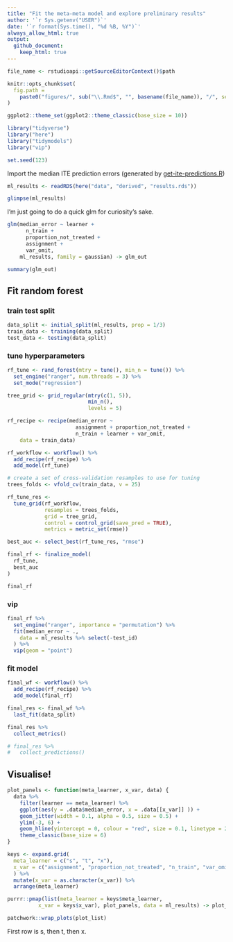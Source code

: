 ```yaml
---
title: "Fit the meta-meta model and explore preliminary results"
author: '`r Sys.getenv("USER")`'
date: '`r format(Sys.time(), "%d %B, %Y")`' 
always_allow_html: true
output: 
  github_document:
    keep_html: true
---
```

	
```r
file_name <- rstudioapi::getSourceEditorContext()$path

knitr::opts_chunk$set(
  fig.path =
    paste0("figures/", sub("\\.Rmd$", "", basename(file_name)), "/", sep = "")
)

ggplot2::theme_set(ggplot2::theme_classic(base_size = 10))
```

```r
library("tidyverse")
library("here")
library("tidymodels")
library("vip")

set.seed(123)

```

Import the median ITE prediction errors 
(generated by [get-ite-predictions.R](/code/scripts/get-ite-predictions.R))

```r
ml_results <- readRDS(here("data", "derived", "results.rds"))

glimpse(ml_results)
```

I'm just going to do a quick glm for curiosity's sake.

```r
glm(median_error ~ learner + 
      n_train + 
      proportion_not_treated +
      assignment +
      var_omit, 
    ml_results, family = gaussian) -> glm_out

summary(glm_out)
```

## Fit random forest

### train test split 

```r
data_split <- initial_split(ml_results, prop = 1/3)
train_data <- training(data_split)
test_data <- testing(data_split)
```

### tune hyperparameters

```r
rf_tune <- rand_forest(mtry = tune(), min_n = tune()) %>%
  set_engine("ranger", num.threads = 3) %>%
  set_mode("regression")

tree_grid <- grid_regular(mtry(c(1, 5)),
                          min_n(),
                          levels = 5)

rf_recipe <- recipe(median_error ~ 
                      assignment + proportion_not_treated + 
                      n_train + learner + var_omit,
    data = train_data)

rf_workflow <- workflow() %>%
  add_recipe(rf_recipe) %>%
  add_model(rf_tune)

# create a set of cross-validation resamples to use for tuning
trees_folds <- vfold_cv(train_data, v = 25)

rf_tune_res <- 
  tune_grid(rf_workflow,
            resamples = trees_folds,
            grid = tree_grid,
            control = control_grid(save_pred = TRUE),
            metrics = metric_set(rmse))

best_auc <- select_best(rf_tune_res, "rmse")

final_rf <- finalize_model(
  rf_tune,
  best_auc
)

final_rf
```

### vip

```r
final_rf %>%
  set_engine("ranger", importance = "permutation") %>%
  fit(median_error ~ .,
    data = ml_results %>% select(-test_id)
  ) %>%
  vip(geom = "point")
```

### fit model

```r
final_wf <- workflow() %>%
  add_recipe(rf_recipe) %>%
  add_model(final_rf)

final_res <- final_wf %>%
  last_fit(data_split)

final_res %>%
  collect_metrics()

# final_res %>%
#   collect_predictions()
```

## Visualise!

```r
plot_panels <- function(meta_learner, x_var, data) {
  data %>% 
    filter(learner == meta_learner) %>% 
    ggplot(aes(y = .data$median_error, x = .data[[x_var]] )) +
    geom_jitter(width = 0.1, alpha = 0.5, size = 0.5) +
    ylim(-3, 6) +
    geom_hline(yintercept = 0, colour = "red", size = 0.1, linetype = 2) +
    theme_classic(base_size = 6)
}

keys <- expand.grid(
  meta_learner = c("s", "t", "x"),
  x_var = c("assignment", "proportion_not_treated", "n_train", "var_omit")
  ) %>% 
  mutate(x_var = as.character(x_var)) %>% 
  arrange(meta_learner)

purrr::pmap(list(meta_learner = keys$meta_learner,
          x_var = keys$x_var), plot_panels, data = ml_results) -> plot_list

patchwork::wrap_plots(plot_list)

```

First row is s, then t, then x.
